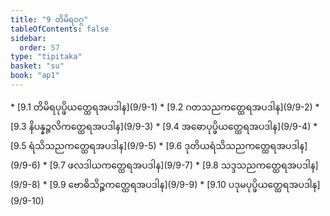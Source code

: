 ```yaml
---
title: "9 တိမိရဝဂ္ဂ"
tableOfContents: false
sidebar:
  order: 57
type: "tipitaka"
basket: "su"
book: "ap1"
---
```



<DynamicBreadcrumb />



<TableOfContents book="ap1" section="9">
* [9.1 တိမိရပုပ္ဖိယတ္ထေရအပဒါန](9/9-1)
* [9.2 ဂတသညကတ္ထေရအပဒါန](9/9-2)
* [9.3 နိပန္နဉ္ဇလိကတ္ထေရအပဒါန](9/9-3)
* [9.4 အဓောပုပ္ဖိယတ္ထေရအပဒါန](9/9-4)
* [9.5 ရံသိသညကတ္ထေရအပဒါန](9/9-5)
* [9.6 ဒုတိယရံသိသညကတ္ထေရအပဒါန](9/9-6)
* [9.7 ဖလဒါယကတ္ထေရအပဒါန](9/9-7)
* [9.8 သဒ္ဒသညကတ္ထေရအပဒါန](9/9-8)
* [9.9 ဗောဓိသိဉ္စကတ္ထေရအပဒါန](9/9-9)
* [9.10 ပဒုမပုပ္ဖိယတ္ထေရအပဒါန](9/9-10)
</TableOfContents>